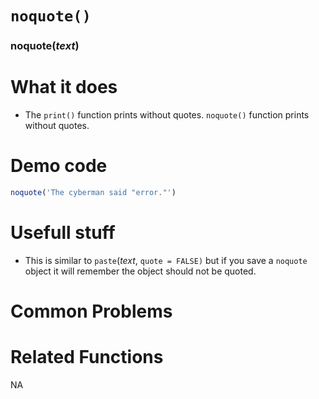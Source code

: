 # [`noquote()`]{.blue}
 
 
### [noquote]{.blue}(*text*){.center} 
 
# What it does 

+ The [`print()`]{.blue} function prints without quotes.  [`noquote()`]{.blue} function prints without quotes.
  
 
# Demo code 

```r
noquote('The cyberman said "error."')
```
  
 
# Usefull stuff 

+ This is similar to [`paste`]{.blue}(*text*, `quote = FALSE)` but if you save a `noquote` object it will remember the object should not be quoted.
  
 
# Common Problems 

  
 
# Related Functions 
NA  

